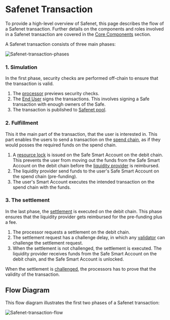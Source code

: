 # Safenet Transaction

To provide a high-level overview of Safenet, this page describes the flow of a Safenet transaction.
Further details on the components and roles involved in a Safenet transaction are covered in the [Core Components](core-components/processor.mdx) section.

A Safenet transaction consists of three main phases:

![Safenet-transaction-phases](../../assets/safenet-transaction-phases.png)

### 1. Simulation

In the first phase, security checks are performed off-chain to ensure that the transaction is valid.

1. The [processor](./core-components/processor.mdx) previews security checks.
2. The [End User](./core-components/end-user.mdx) signs the transactions. This involves signing a Safe transaction with enough owners of the Safe.
3. The transaction is published to [Safenet pool](./core-components/transaction-service.mdx).

### 2. Fulfillment

This it the main part of the transaction, that the user is interested in. This part enables the users to send a transaction on the [spend chain](./chains.mdx), as if they would posses the required funds on the spend chain.

1. A [resource lock](./concepts/resource-lock.mdx) is issued on the Safe Smart Account on the debit chain. This prevents the user from moving out the funds from the Safe Smart Account on the debit chain before the [liquidity provider](./core-components/liquidity-provider.mdx) is reimbursed.
2. The liquidity provider send funds to the user's Safe Smart Account on the spend chain (pre-funding).
3. The user's Smart Account executes the intended transaction on the spend chain with the funds.

### 3. The settlement

In the last phase, the [settlement](./concepts/settlement.mdx) is executed on the debit chain. 
This phase ensures that the liquidity provider gets reimbursed for the pre-funding plus a fee.

1. The processor requests a settlement on the debit chain. 
2. The settlement request has a challenge delay, in which any [validator](./core-components/validator.mdx) can challenge the settlement request.
3. When the settlement is not challenged, the settlement is executed. The liquidity provider receives funds from the Safe Smart Account on the debit chain, and the Safe Smart Account is unlocked.

When the settlement is [challenged](./concepts/challenge.mdx), the processors has to prove that the validity of the transaction.

## Flow Diagram

This flow diagram illustrates the first two phases of a Safenet transaction:

![Safenet-transaction-flow](../../assets/safenet-transaction-flow.png)